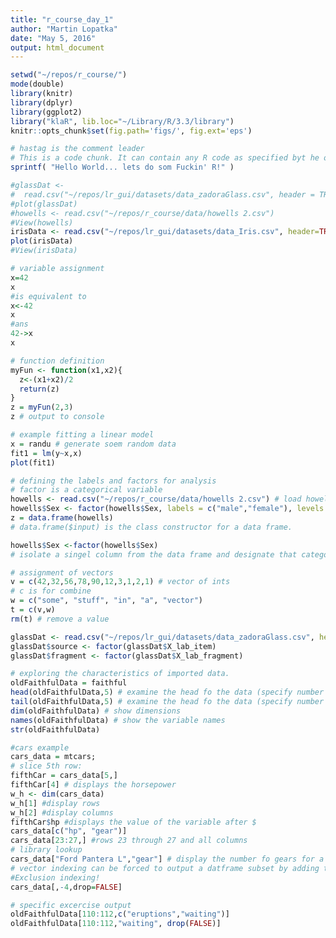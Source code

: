 ```yaml
---
title: "r_course_day_1"
author: "Martin Lopatka"
date: "May 5, 2016"
output: html_document
---
```


```r
setwd("~/repos/r_course/")
mode(double)
library(knitr)
library(dplyr)
library(ggplot2)
library("klaR", lib.loc="~/Library/R/3.3/library")
knitr::opts_chunk$set(fig.path='figs/', fig.ext='eps')
```

```r
# hastag is the comment leader
# This is a code chunk. It can contain any R code as specified byt he options inside {} above
sprintf( "Hello World... lets do som Fuckin' R!" )
```

```r
#glassDat <-
#  read.csv("~/repos/lr_gui/datasets/data_zadoraGlass.csv", header = TRUE, sep = ",")
#plot(glassDat)
#howells <- read.csv("~/repos/r_course/data/howells 2.csv")
#View(howells)
irisData <- read.csv("~/repos/lr_gui/datasets/data_Iris.csv", header=TRUE, sep = ",")
plot(irisData)
#View(irisData)
```

```r
# variable assignment
x=42
x
#is equivalent to 
x<-42
x
#ans
42->x
x
```

```r
# function definition
myFun <- function(x1,x2){
  z<-(x1+x2)/2
  return(z)
}
z = myFun(2,3)
z # output to console
```

```r
# example fitting a linear model
x = randu # generate soem random data 
fit1 = lm(y~x,x)
plot(fit1)
```

```r
# defining the labels and factors for analysis
# factor is a categorical variable
howells <- read.csv("~/repos/r_course/data/howells 2.csv") # load howells
howells$Sex <- factor(howells$Sex, labels = c("male","female"), levels = c("M", "F"))
z = data.frame(howells)
# data.frame($input) is the class constructor for a data frame.

howells$Sex <-factor(howells$Sex)
# isolate a singel column from the data frame and designate that categorical variable is now a FACTOR
```

```r
# assignment of vectors
v = c(42,32,56,78,90,12,3,1,2,1) # vector of ints
# c is for combine
w = c("some", "stuff", "in", "a", "vector")
t = c(v,w)
rm(t) # remove a value
```

```r
glassDat <- read.csv("~/repos/lr_gui/datasets/data_zadoraGlass.csv", header = TRUE, sep = ",")
glassDat$source <- factor(glassDat$X_lab_item)
glassDat$fragment <- factor(glassDat$X_lab_fragment)

```

```r
# exploring the characteristics of imported data.
oldFaithfulData = faithful
head(oldFaithfulData,5) # examine the head fo the data (specify number of elements)
tail(oldFaithfulData,5) # examine the head fo the data (specify number of elements)
dim(oldFaithfulData) # show dimensions
names(oldFaithfulData) # show the variable names
str(oldFaithfulData)
```

```r
#cars example
cars_data = mtcars;
# slice 5th row:
fifthCar = cars_data[5,]
fifthCar[4] # displays the horsepower
w_h <- dim(cars_data)
w_h[1] #display rows
w_h[2] #display columns
fifthCar$hp #displays the value of the variable after $
cars_data[c("hp", "gear")] 
cars_data[23:27,] #rows 23 through 27 and all columns
# library lookup
cars_data["Ford Pantera L","gear"] # display the number fo gears for a particular entry
# vector indexing can be forced to output a datframe subset by adding the option drop=FALSE
#Exclusion indexing!
cars_data[,-4,drop=FALSE]
```


```r
# specific excercise output
oldFaithfulData[110:112,c("eruptions","waiting")]
oldFaithfulData[110:112,"waiting", drop(FALSE)]
```